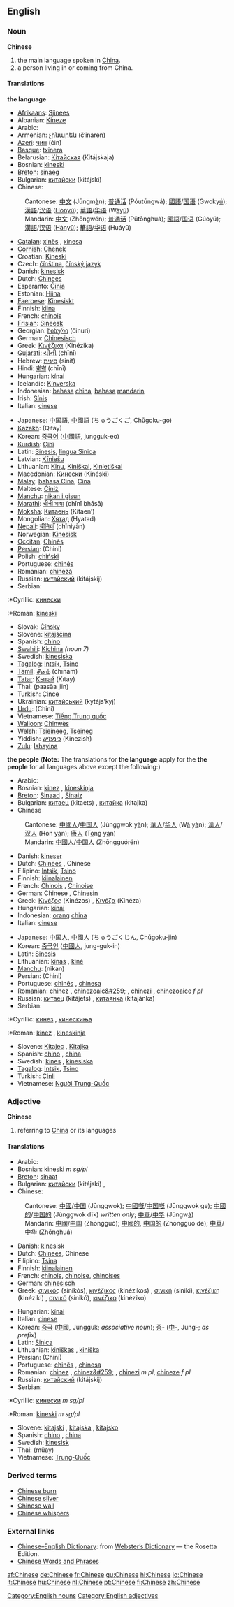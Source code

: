 {{interwiktionary|code=zh}}
{{wikipedia}}
==English==

===Noun===
'''Chinese'''

#the main language spoken in [[China]].
#a person living in or coming from China.

====Translations====
'''the language'''
{{top}}
*[[Afrikaans]]: [[Sjinees]]
*Albanian: [[Kineze]]
*Arabic: {{ARchar|[[صينية]]}} {{Unicode|(ʂiníyya)}} {{f}}
*Armenian: [[չինարեն]] (č‘inaren)
*[[Azeri]]: [[чин]] (čin)
*[[Basque]]: [[txinera]]
*Belarusian: [[Кітайская]] (Kitájskaja) {{f}}
*Bosnian: [[kineski]] {{m}}
*[[Breton]]: [[sinaeg]] {{m}}
*Bulgarian: [[китайски]] (kitájski) {{m}}
*Chinese:
:Cantonese: [[中文]] (Jūngm<u>à</u>n); [[普通话]] (Póutūngwá); [[國語]]/[[国语]] (Gwoky<u>ú</u>); [[漢語]]/[[汉语]] ([[Hanyu|Hony<u>ú</u>]]); [[華語]]/[[华语]] (W<u>à</u>y<u>ú</u>)
:Mandarin: [[中文]] (Zhōngwén); [[普通话]] (Pǔtōnghuà); [[國語]]/[[国语]] (Gúoyǔ); [[漢語]]/[[汉语]] ([[Hanyu|Hànyǔ]]); [[華語]]/[[华语]] (Huáyǔ)
*[[Catalan]]: [[xinès]] {{m}}, [[xinesa]] {{f}}
*[[Cornish]]: [[Chenek]]
*Croatian: [[Kineski]]
*Czech: [[čínština]], [[čínský jazyk]]
*Danish: [[kinesisk]]
*Dutch: [[Chinees]] {{n}}
*Esperanto: [[Ĉinia]]
*Estonian: [[Hiina]]
*[[Faeroese]]: [[Kinesiskt]]
*Finnish: [[kiina]]
*French: [[chinois]] {{m}}
*[[Frisian]]: [[Sineesk]]
*Georgian: [[ჩინური]] (činuri)
*German: [[Chinesisch]] {{n}}
*Greek: [[Κινέζικα]] (Kinézika) {{n}} {{p}}
*[[Gujarati]]: [[ચીની]] (chīnī)
*Hebrew: [[סינית]] (sinít) {{f}}
*Hindi: [[चीनी]] (chīnī)
*Hungarian: [[kínai]]
*Icelandic: [[Kínverska]]
*Indonesian: [[bahasa]] [[china]], [[bahasa]] [[mandarin]]
*Irish: [[Sínis]]
*Italian: [[cinese]]
{{mid}}
*Japanese: [[中国語]], [[中國語]] (ちゅうごくご, Chūgoku-go)
*[[Kazakh]]: {{RUchar|[[Қытай]]}} (Qıtay)
*Korean: [[중국어]] ([[中國語]], jungguk-eo)
*[[Kurdish]]: [[Çînî]]
*Latin: [[Sinesis]], [[lingua Sinica]]
*Latvian: [[Ķīniešu]]
*Lithuanian: [[Kinų]], [[Kiniškai]], [[Kinietiškai]]
*Macedonian: [[Кинески]] (Kinéski)
*[[Malay]]: [[bahasa Cina]], [[Cina]]
*Maltese: [[Ċiniż]]
*[[Manchu]]: [[nikan i gisun]]
*[[Marathi]]: [[चीनी भाषा]] (chīnī bhāsā)
*[[Moksha]]: [[Китаень]] (Kitaen’)
*Mongolian: [[Хятад]] (Hyatad)
*[[Nepali]]: [[चीनियाँ]] (chīniyān)
*Norwegian: [[Kinesisk]]
*[[Occitan]]: [[Chinès]]
*[[Persian]]: {{FAchar|[[چینی]]}} (Chini)
*Polish: [[chiński]]
*Portuguese: [[chinês]]
*Romanian: [[chineză]]
*Russian: [[китайский]] (kitájskij) {{m}}
*Serbian:
:*Cyrillic: [[кинески]] {{m}}
:*Roman: [[kineski]] {{m}}
*Slovak: [[Čínsky]]
*Slovene: [[kitajščina]] {{f}}
*Spanish: [[chino]]
*[[Swahili]]: [[Kichina]] ''(noun 7)''
*Swedish: [[kinesiska]]
*[[Tagalog]]: [[Intsík]], [[Tsino]]
*[[Tamil]]: [[சீனம்]] (chīnam)
*[[Tatar]]: [[Кытай]] (Kıtay)
*Thai: {{THchar|[[ภาษาจีน]]}} (paasăa jiin)
*Turkish: [[Çince]]
*Ukrainian: [[китайський]] (kytájs’kyj)
*[[Urdu]]: {{URchar|[[چینی]]}} (Chini)
*Vietnamese: [[Tiếng Trung quốc]]
*[[Walloon]]: [[Chinwès]]
*Welsh: [[Tsieineeg]], [[Tseineg]]
*Yiddish: [[כינעזיש]] (Kinezish)
*[[Zulu]]: [[Ishayina]]
{{bottom}}

'''the people'''
('''Note:''' The translations for '''the language''' apply for the '''the people''' for all languages above except the following:)
{{top}}
*Arabic: {{ARchar|[[صيني]]}} {{Unicode|(ʂí:ni)}} {{m}}
*Bosnian: [[kinez]] {{m}}, [[kineskinja]] {{f}}
*[[Breton]]: [[Sinaad]] {{m}}, [[Sinaiz]] {{p}}
*Bulgarian: [[китаец]] (kitaets) {{m}}, [[китайка]] (kitajka) {{f}}
*Chinese
:Cantonese: [[中國人]]/[[中国人]] (Jūnggwok y<u>à</u>n); [[華人]]/[[华人]] (W<u>à</u> y<u>à</u>n); [[漢人]]/[[汉人]] (Hon y<u>à</u>n); [[唐人]] (T<u>ò</u>ng y<u>à</u>n)
:Mandarin: [[中國人]]/[[中国人]] (Zhōngguórén)
*Danish: [[kineser]]
*Dutch: [[Chinees]] {{m}}, Chinese {{f}}
*Filipino: [[Intsik]], [[Tsino]]
*Finnish: [[kiinalainen]]
*French: [[Chinois]] {{m}}, [[Chinoise]] {{f}}
*German: Chinese {{m}}, [[Chinesin]] {{f}}
*Greek: [[Κινέζος]] (Kinézos) {{m}}, [[Κινέζα]] (Kinéza) {{f}}
*Hungarian: [[kínai]]
*Indonesian: [[orang]] [[china]]
*Italian: [[cinese]]
{{mid}}
*Japanese: [[中国人]], [[中國人]] (ちゅうごくじん, Chūgoku-jin)
*Korean: [[중국인]] ([[中國人]], jung-guk-in)
*Latin: [[Sinesis]]
*Lithuanian: [[kinas]] {{m}}, [[kinė]] {{f}}
*[[Manchu]]: (nikan)
*Persian: {{FAchar|[[چینی]]}} (Chini)
*Portuguese: [[chinês]] {{m}}, [[chinesa]] {{f}}
*Romanian: [[chinez]] {{m}}, [[chinezoaic&#259;]] {{f}}, [[chinezi]] {{p}}, [[chinezoaice]] ''f pl''
*Russian: [[китаец]] (kitájets) {{m}}, [[китаянка]] (kitajánka) {{f}}
*Serbian:
:*Cyrillic: [[кинез]] {{m}}, [[кинескиња]] {{f}}
:*Roman: [[kinez]] {{m}}, [[kineskinja]] {{f}}
*Slovene: [[Kitajec]] {{m}}, [[Kitajka]] {{f}}
*Spanish: [[chino]] {{m}}, [[china]] {{f}}
*Swedish: [[kines]] {{m}}, [[kinesiska]] {{f}}
*[[Tagalog]]: [[Intsik]], [[Tsino]]
*Turkish: [[Çinli]]
*Vietnamese: [[Người Trung-Quốc]]
{{bottom}}

===Adjective===
'''Chinese'''
#referring to [[China]] or its languages

====Translations====
{{top}}
*Arabic: {{ARchar|[[صيني]]}} {{Unicode|(ʂí:ni)}} {{m}}
*Bosnian: [[kineski]] ''m sg/pl''
*[[Breton]]: [[sinaat]]
*Bulgarian: [[китайски]] (kitájski) {{m}}, {{p}}
*Chinese:
:Cantonese: [[中國]]/[[中国]] (Jūnggwok); [[中國嘅]]/[[中国嘅]] (Jūnggwok ge); [[中國的]]/[[中国的]] (Jūnggwok dīk) ''written only''; [[中華]]/[[中华]] (Jūngw<u>à</u>)
:Mandarin: [[中國]]/[[中国]] (Zhōngguó); [[中國的]], [[中国的]] (Zhōngguó de); [[中華]]/[[中华]] (Zhōnghuá)
*Danish: [[kinesisk]]
*Dutch: [[Chinees]], Chinese
*Filipino: [[Tsina]]
*Finnish: [[kiinalainen]]
*French: [[chinois]], [[chinoise]], [[chinoises]]
*German: [[chinesisch]]
*Greek: [[σινικός]] (sinikós), [[κινέζικος]] (kinézikos) {{m}}, [[σινική]] (sinikí), [[κινέζικη]] (kinéziki) {{f}}, [[σινικό]] (sinikó), [[κινέζικο]] (kinéziko) {{n}}
{{mid}}
*Hungarian: [[kínai]]
*Italian: [[cinese]]
*Korean: [[중국]] ([[中國]], Jungguk; ''associative noun''); [[중]]- ([[中]]-, Jung-; ''as prefix'')
*Latin: [[Sinica]]
*Lithuanian: [[kiniškas]] {{m}}, [[kiniška]] {{f}}
*Persian: {{FAchar|[[چینی]]}} (Chini)
*Portuguese: [[chinês]] {{m}}, [[chinesa]] {{f}}
*Romanian: [[chinez]] {{m}}, [[chinez&#259;]] {{f}}, [[chinezi]] ''m pl'', [[chineze]] ''f pl''
*Russian: [[китайский]] (kitájskij) {{m}}
*Serbian:
:*Cyrillic: [[кинески]] ''m sg/pl''
:*Roman: [[kineski]] ''m sg/pl''
*Slovene: [[kitajski]] {{m}}, [[kitajska]] {{f}}, [[kitajsko]] {{n}}
*Spanish: [[chino]] {{m}}, [[china]] {{f}}
*Swedish: [[kinesisk]]
*Thai: {{THchar|[[หมวย]]}} (mŭay)
*Vietnamese: [[Trung-Quốc]]
{{bottom}}

===Derived terms===
*[[Chinese burn]]
*[[Chinese silver]]
*[[Chinese wall]]
*[[Chinese whispers]]

===External links===
*[http://www.websters-online-dictionary.org/definition/Chinese-english/ Chinese–English Dictionary]: from [http://www.websters-online-dictionary.org/ Webster’s Dictionary] — the Rosetta Edition.
*[http://learnchinese.elanguageschool.net/course/view.php?id=2 Chinese Words and Phrases]

[[Category:English nouns]] [[Category:English adjectives]]

[[af:Chinese]]
[[de:Chinese]]
[[fr:Chinese]]
[[gu:Chinese]]
[[hi:Chinese]]
[[io:Chinese]]
[[it:Chinese]]
[[hu:Chinese]]
[[nl:Chinese]]
[[pt:Chinese]]
[[fi:Chinese]]
[[zh:Chinese]]